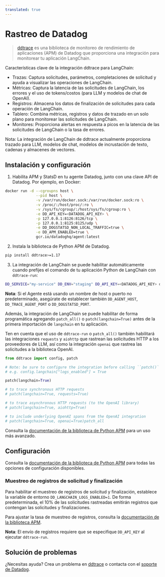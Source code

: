 ```yaml
---
translated: true
---
```


# Rastreo de Datadog

>[ddtrace](https://github.com/DataDog/dd-trace-py) es una biblioteca de monitoreo de rendimiento de aplicaciones (APM) de Datadog que proporciona una integración para monitorear tu aplicación LangChain.

Características clave de la integración ddtrace para LangChain:
- Trazas: Captura solicitudes, parámetros, completaciones de solicitud y ayuda a visualizar las operaciones de LangChain.
- Métricas: Captura la latencia de las solicitudes de LangChain, los errores y el uso de tokens/costos (para LLM y modelos de chat de OpenAI).
- Registros: Almacena los datos de finalización de solicitudes para cada operación de LangChain.
- Tablero: Combina métricas, registros y datos de trazado en un solo plano para monitorear las solicitudes de LangChain.
- Monitores: Proporciona alertas en respuesta a picos en la latencia de las solicitudes de LangChain o la tasa de errores.

Nota: La integración de LangChain de ddtrace actualmente proporciona trazado para LLM, modelos de chat, modelos de incrustación de texto, cadenas y almacenes de vectores.

## Instalación y configuración

1. Habilita APM y StatsD en tu agente Datadog, junto con una clave API de Datadog. Por ejemplo, en Docker:

```bash
docker run -d --cgroupns host \
              --pid host \
              -v /var/run/docker.sock:/var/run/docker.sock:ro \
              -v /proc/:/host/proc/:ro \
              -v /sys/fs/cgroup/:/host/sys/fs/cgroup:ro \
              -e DD_API_KEY=<DATADOG_API_KEY> \
              -p 127.0.0.1:8126:8126/tcp \
              -p 127.0.0.1:8125:8125/udp \
              -e DD_DOGSTATSD_NON_LOCAL_TRAFFIC=true \
              -e DD_APM_ENABLED=true \
              gcr.io/datadoghq/agent:latest
```

2. Instala la biblioteca de Python APM de Datadog.

```bash
pip install ddtrace>=1.17
```

3. La integración de LangChain se puede habilitar automáticamente cuando prefijes el comando de tu aplicación Python de LangChain con `ddtrace-run`:

```bash
DD_SERVICE="my-service" DD_ENV="staging" DD_API_KEY=<DATADOG_API_KEY> ddtrace-run python <your-app>.py
```

**Nota**: Si el Agente está usando un nombre de host o puerto no predeterminado, asegúrate de establecer también `DD_AGENT_HOST`, `DD_TRACE_AGENT_PORT` o `DD_DOGSTATSD_PORT`.

Además, la integración de LangChain se puede habilitar de forma programática agregando `patch_all()` o `patch(langchain=True)` antes de la primera importación de `langchain` en tu aplicación.

Ten en cuenta que el uso de `ddtrace-run` o `patch_all()` también habilitará las integraciones `requests` y `aiohttp` que rastrean las solicitudes HTTP a los proveedores de LLM, así como la integración `openai` que rastrea las solicitudes a la biblioteca OpenAI.

```python
from ddtrace import config, patch

# Note: be sure to configure the integration before calling ``patch()``!
# e.g. config.langchain["logs_enabled"] = True

patch(langchain=True)

# to trace synchronous HTTP requests
# patch(langchain=True, requests=True)

# to trace asynchronous HTTP requests (to the OpenAI library)
# patch(langchain=True, aiohttp=True)

# to include underlying OpenAI spans from the OpenAI integration
# patch(langchain=True, openai=True)patch_all
```

Consulta la [documentación de la biblioteca de Python APM](https://ddtrace.readthedocs.io/en/stable/installation_quickstart.html) para un uso más avanzado.

## Configuración

Consulta la [documentación de la biblioteca de Python APM](https://ddtrace.readthedocs.io/en/stable/integrations.html#langchain) para todas las opciones de configuración disponibles.

### Muestreo de registros de solicitud y finalización

Para habilitar el muestreo de registros de solicitud y finalización, establece la variable de entorno `DD_LANGCHAIN_LOGS_ENABLED=1`. De forma predeterminada, el 10% de las solicitudes rastreadas emitirán registros que contengan las solicitudes y finalizaciones.

Para ajustar la tasa de muestreo de registros, consulta la [documentación de la biblioteca APM](https://ddtrace.readthedocs.io/en/stable/integrations.html#langchain).

**Nota**: El envío de registros requiere que se especifique `DD_API_KEY` al ejecutar `ddtrace-run`.

## Solución de problemas

¿Necesitas ayuda? Crea un problema en [ddtrace](https://github.com/DataDog/dd-trace-py) o contacta con el [soporte de Datadog](https://docs.datadoghq.com/help/).
